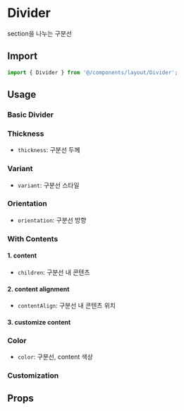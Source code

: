 
<Meta of={DividerStories} />

# Divider

section을 나누는 구분선

## Import

```js
import { Divider } from '@/components/layout/Divider';
```

## Usage

### Basic Divider

<Canvas of={DividerStories.BasicDivider} />

### Thickness

- `thickness`: 구분선 두께

<Canvas of={DividerStories.Thickness} />

### Variant

- `variant`: 구분선 스타일

<Canvas of={DividerStories.Variant} />

### Orientation

- `orientation`: 구분선 방향

<Canvas of={DividerStories.Orientation} />

### With Contents

#### 1. content

- `children`: 구분선 내 콘텐츠

<Canvas of={DividerStories.Content} />

#### 2. content alignment

- `contentAlign`: 구분선 내 콘텐츠 위치

<Canvas of={DividerStories.ContentAlignment} />

#### 3. customize content

<Canvas of={DividerStories.CustomContent} />

### Color

- `color`: 구분선, content 색상

<Canvas of={DividerStories.Color} />

### Customization

<Canvas of={DividerStories.Customization} />

## Props

<ArgTypes of={DividerStories} sort="alpha" />
